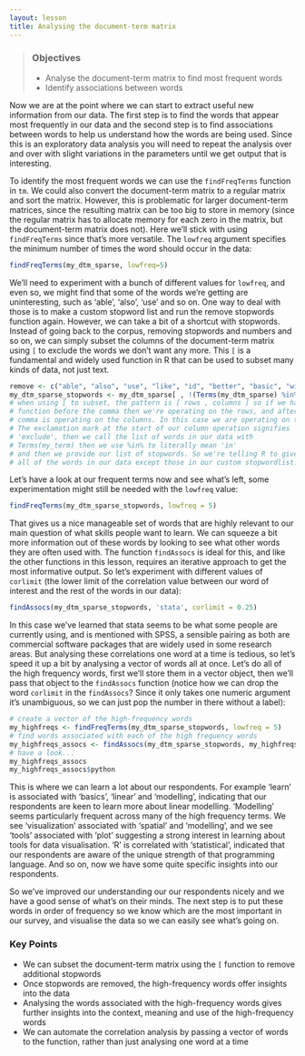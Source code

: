 ```yaml
---
layout: lesson
title: Analysing the document-term matrix
---
```


> ### Objectives
> *   Analyse the document-term matrix to find most frequent words
> *   Identify associations between words
 

Now we are at the point where we can start to extract useful new information from our data. The first step is to find the words that appear most frequently in our data and the second step is to find associations between words to help us understand how the words are being used. Since this is an exploratory data analysis you will need to repeat the analysis over and over with slight variations in the parameters until we get output that is interesting. 

To identify the most frequent words we can use the `findFreqTerms` function in `tm`. We could also convert the document-term matrix to a regular matrix and sort the matrix. However, this is problematic for larger document-term matrices, since the resulting matrix can be too big to store in memory (since the regular matrix has to allocate memory for each zero in the matrix, but the document-term matrix does not). Here we'll stick with using `findFreqTerms` since that's more versatile. The `lowfreq` argument specifies the minimum number of times the word should occur in the data:


```r
findFreqTerms(my_dtm_sparse, lowfreq=5)
```

We'll need to experiment with a bunch of different values for `lowfreq`, and even so, we might find that some of the words we're getting are uninteresting, such as 'able', 'also', 'use' and so on. One way to deal with those is to make a custom stopword list and run the remove stopwords function again. However, we can take a bit of a shortcut with stopwords. Instead of going back to the corpus, removing stopwords and numbers and so on, we can simply subset the columns of the document-term matrix using `[` to exclude the words we don't want any more. This `[` is a fundamental and widely used function in R that can be used to subset many kinds of data, not just text.


```r
remove <- c("able", "also", "use", "like", "id", "better", "basic", "will", "something") # words we probably don't want in our data
my_dtm_sparse_stopwords <- my_dtm_sparse[ , !(Terms(my_dtm_sparse) %in% remove)  ] # subset to remove those words
# when using [ to subset, the pattern is [ rows , columns ] so if we have a
# function before the comma then we're operating on the rows, and after the 
# comma is operating on the columns. In this case we are operating on the columns.
# The exclamation mark at the start of our column operation signifies 
# 'exclude', then we call the list of words in our data with 
# Terms(my_term) then we use %in% to literally mean 'in' 
# and then we provide our list of stopwords. So we're telling R to give us 
# all of the words in our data except those in our custom stopwordlist. 
```

Let's have a look at our frequent terms now and see what's left, some experimentation might still be needed with the `lowfreq` value:


```r
findFreqTerms(my_dtm_sparse_stopwords, lowfreq = 5)
```

That gives us a nice manageable set of words that are highly relevant to our main question of what skills people want to learn. We can squeeze a bit more information out of these words by looking to see what other words they are often used with. The function `findAssocs` is ideal for this, and like the other functions in this lesson, requires an iterative approach to get the most informative output. So let's experiment with different values of `corlimit` (the lower limit of the correlation value between our word of interest and the rest of the words in our data): 


```r
findAssocs(my_dtm_sparse_stopwords, 'stata', corlimit = 0.25)
```

In this case we've learned that stata seems to be what some people are currently using, and is mentioned with SPSS, a sensible pairing as both are commercial software packages that are widely used in some research areas. But analysing these correlations one word at a time is tedious, so let's speed it up a bit by analysing a vector of words all at once. Let's do all of the high frequency words, first we'll store them in a vector object, then we'll pass that object to the `findAssocs` function (notice how we can drop the word `corlimit` in the `findAssocs`? Since it only takes one numeric argument it's unambiguous, so we can just pop the number in there without a label):


```r
# create a vector of the high-frequency words
my_highfreqs <- findFreqTerms(my_dtm_sparse_stopwords, lowfreq = 5)
# find words associated with each of the high frequency words
my_highfreqs_assocs <- findAssocs(my_dtm_sparse_stopwords, my_highfreqs, 0.25)
# have a look...
my_highfreqs_assocs 
my_highfreqs_assocs$python
```

This is where we can learn a lot about our respondents. For example 'learn' is associated with 'basics', 'linear' and 'modelling', indicating that our respondents are keen to learn more about linear modelling. 'Modelling' seems particularly frequent across many of the high frequency terms. We see 'visualization' associated with 'spatial' and 'modelling', and we see 'tools' associated with 'plot' suggesting a strong interest in learning about tools for data visualisation. 'R' is correlated with 'statistical', indicated that our respondents are aware of the unique strength of that programming language. And so on, now we have some quite specific insights into our respondents. 

So we've improved our understanding our our respondents nicely and we have a good sense of what's on their minds. The next step is to put these words in order of frequency so we know which are the most important in our survey, and visualise the data so we can easily see what's going on. 

### Key Points

*   We can subset the document-term matrix using the `[` function to remove additional stopwords
*   Once stopwords are removed, the high-frequency words offer insights into the data
*   Analysing the words associated with the high-frequency words gives further insights into the context, meaning and use of the high-frequency words
*   We can automate the correlation analysis by passing a vector of words to the function, rather than just analysing one word at a time

